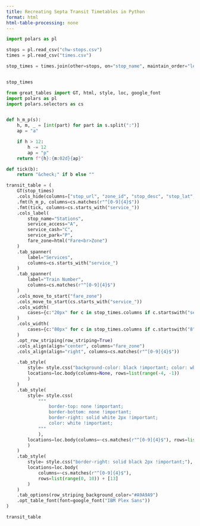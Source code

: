 ```yaml
---
title: Recreating Septa Transit Timetables in Python
format: html
html-table-processing: none
---
```



```python
import polars as pl

stops = pl.read_csv("chw-stops.csv")
times = pl.read_csv("times.csv")
```


```python
stop_times = times.join(other=stops, on="stop_name", maintain_order="left")


stop_times
```


```python
from great_tables import GT, html, style, loc, google_font
import polars as pl
import polars.selectors as cs


def h_m_p(s):
    h, m, _ = [int(part) for part in s.split(":")]
    ap = "a"

    if h > 12:
        h -= 12
        ap = "p"
    return f"{h}:{m:02d}{ap}"

def tick(b):
    return "&check;" if b else "" 

transit_table = (
    GT(stop_times)
    .cols_hide(columns=["stop_url", "zone_id", "stop_desc", "stop_lat", "stop_lon", "stop_id"])
    .fmt(h_m_p, columns=cs.matches(r"^[0-9]{4}$"))
    .fmt(tick, columns=cs.starts_with("service_"))
    .cols_label(
        stop_name="Stations",
        service_access="A",
        service_cash="C",
        service_park="P",
        fare_zone=html("Fare<br>Zone")
    )
    .tab_spanner(
        label="Services",
        columns=cs.starts_with("service_")
    )
    .tab_spanner(
        label="Train Number",
        columns=cs.matches(r"^[0-9]{4}$")
    )
    .cols_move_to_start("fare_zone")
    .cols_move_to_start(cs.starts_with("service_"))
    .cols_width(
        cases={c:"20px" for c in stop_times.columns if c.startswith("service_")}
    )
    .cols_width(
        cases={c:"80px" for c in stop_times.columns if c.startswith("8")}
    )
    .opt_row_striping(row_striping=True)
    .cols_align(align="center", columns="fare_zone")
    .cols_align(align="right", columns=cs.matches(r"^[0-9]{4}$"))

    .tab_style(
        style= style.css("background-color: black !important; color: white !important; border-top: none !important; border-bottom: none !important;"),
        locations=loc.body(columns=None, rows=list(range(-4, -1))
        )
    )
    .tab_style(
        style= style.css(
            """
                border-top: none !important;
                border-bottom: none !important;
                border-right: solid white 2px !important;
                color: white !important;
            """
            ),
        locations=loc.body(columns=~cs.matches(r"^[0-9]{4}$"), rows=list(range(-4, -1))
        )
    )
    .tab_style(
        style= style.css("border-right: solid black 2px !important;"),
        locations=loc.body(
            columns=~cs.matches(r"^[0-9]{4}$"),
            rows=list(range(0, 10)) + [13]
        )
    )
    .tab_options(row_striping_background_color="#A9A9A9")
    .opt_table_font(font=google_font("IBM Plex Sans"))
)

transit_table
```


